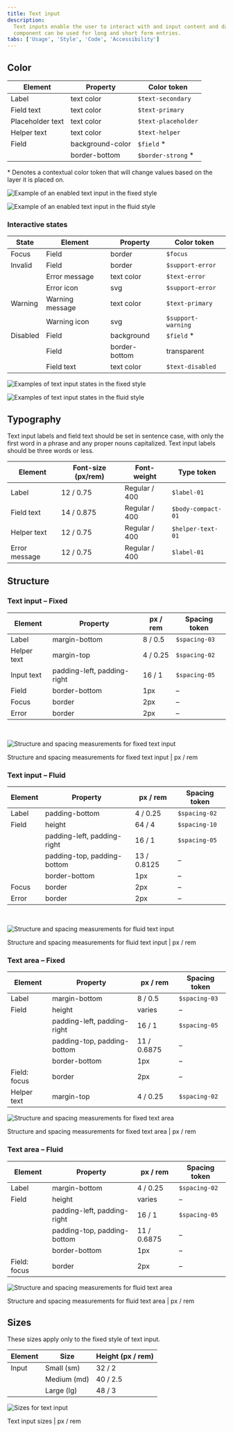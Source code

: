 ```yaml
---
title: Text input
description:
  Text inputs enable the user to interact with and input content and data. This
  component can be used for long and short form entries.
tabs: ['Usage', 'Style', 'Code', 'Accessibility']
---
```


## Color

| Element          | Property         | Color token         |
| ---------------- | ---------------- | ------------------- |
| Label            | text color       | `$text-secondary`   |
| Field text       | text color       | `$text-primary`     |
| Placeholder text | text color       | `$text-placeholder` |
| Helper text      | text color       | `$text-helper`      |
| Field            | background-color | `$field` \*         |
|                  | border-bottom    | `$border-strong` \* |

<Caption>
  * Denotes a contextual color token that will change values based on the layer
  it is placed on.
</Caption>

<Row>
<Column colLg={8}>

<Tabs>

<Tab label="Fixed">

![Example of an enabled text input in the fixed style](images/text-input-style-color-fixed.png)

</Tab>

<Tab label="Fluid">

![Example of an enabled text input in the fluid style](images/text-input-style-color-fluid.png)

</Tab>

</Tabs>

</Column>
</Row>

### Interactive states

| State    | Element         | Property      | Color token        |
| -------- | --------------- | ------------- | ------------------ |
| Focus    | Field           | border        | `$focus`           |
| Invalid  | Field           | border        | `$support-error`   |
|          | Error message   | text color    | `$text-error`      |
|          | Error icon      | svg           | `$support-error`   |
| Warning  | Warning message | text color    | `$text-primary`    |
|          | Warning icon    | svg           | `$support-warning` |
| Disabled | Field           | background    | `$field` \*        |
|          | Field           | border-bottom | transparent        |
|          | Field text      | text color    | `$text-disabled`   |

<Row>
<Column colLg={12}>

<Tabs>

<Tab label="Fixed">

![Examples of text input states in the fixed style](images/text-input-style-states-fixed.png)

</Tab>

<Tab label="Fluid">

![Examples of text input states in the fluid style](images/text-input-style-states-fluid.png)

</Tab>

</Tabs>

</Column>
</Row>

## Typography

Text input labels and field text should be set in sentence case, with only the
first word in a phrase and any proper nouns capitalized. Text input labels
should be three words or less.

| Element       | Font-size (px/rem) | Font-weight   | Type token         |
| ------------- | ------------------ | ------------- | ------------------ |
| Label         | 12 / 0.75          | Regular / 400 | `$label-01`        |
| Field text    | 14 / 0.875         | Regular / 400 | `$body-compact-01` |
| Helper text   | 12 / 0.75          | Regular / 400 | `$helper-text-01`  |
| Error message | 12 / 0.75          | Regular / 400 | `$label-01`        |

## Structure

### Text input – Fixed

| Element     | Property                    | px / rem | Spacing token |
| ----------- | --------------------------- | -------- | ------------- |
| Label       | margin-bottom               | 8 / 0.5  | `$spacing-03` |
| Helper text | margin-top                  | 4 / 0.25 | `$spacing-02` |
| Input text  | padding-left, padding-right | 16 / 1   | `$spacing-05` |
| Field       | border-bottom               | 1px      | –             |
| Focus       | border                      | 2px      | –             |
| Error       | border                      | 2px      | –             |

<br />

<div className="image--fixed">

![Structure and spacing measurements for fixed text input](images/text-input-style-structure-fixed.png)

</div>

<Caption>
  Structure and spacing measurements for fixed text input | px / rem
</Caption>

### Text input – Fluid

| Element | Property                    | px / rem    | Spacing token |
| ------- | --------------------------- | ----------- | ------------- |
| Label   | padding-bottom              | 4 / 0.25    | `$spacing-02` |
| Field   | height                      | 64 / 4      | `$spacing-10` |
|         | padding-left, padding-right | 16 / 1      | `$spacing-05` |
|         | padding-top, padding-bottom | 13 / 0.8125 | –             |
|         | border-bottom               | 1px         | –             |
| Focus   | border                      | 2px         | –             |
| Error   | border                      | 2px         | –             |

<br />

<div className="image--fixed">

![Structure and spacing measurements for fluid text input](images/text-input-style-structure-fluid.png)

</div>

<Caption>
  Structure and spacing measurements for fluid text input | px / rem
</Caption>

### Text area – Fixed

| Element      | Property                    | px / rem    | Spacing token |
| ------------ | --------------------------- | ----------- | ------------- |
| Label        | margin-bottom               | 8 / 0.5     | `$spacing-03` |
| Field        | height                      | varies      | –             |
|              | padding-left, padding-right | 16 / 1      | `$spacing-05` |
|              | padding-top, padding-bottom | 11 / 0.6875 | –             |
|              | border-bottom               | 1px         | –             |
| Field: focus | border                      | 2px         | –             |
| Helper text  | margin-top                  | 4 / 0.25    | `$spacing-02` |

<div className="image--fixed">

![Structure and spacing measurements for fixed text area](images/text-area-style-structure-fixed.png)

</div>

<Caption>
  Structure and spacing measurements for fixed text area | px / rem
</Caption>

### Text area – Fluid

| Element      | Property                    | px / rem    | Spacing token |
| ------------ | --------------------------- | ----------- | ------------- |
| Label        | margin-bottom               | 4 / 0.25    | `$spacing-02` |
| Field        | height                      | varies      | –             |
|              | padding-left, padding-right | 16 / 1      | `$spacing-05` |
|              | padding-top, padding-bottom | 11 / 0.6875 | –             |
|              | border-bottom               | 1px         | –             |
| Field: focus | border                      | 2px         | –             |

<div className="image--fixed">

![Structure and spacing measurements for fluid text area](images/text-area-style-structure-fluid.png)

</div>

<Caption>
  Structure and spacing measurements for fluid text area | px / rem
</Caption>

## Sizes

These sizes apply only to the fixed style of text input.

| Element | Size        | Height (px / rem) |
| ------- | ----------- | ----------------- |
| Input   | Small (sm)  | 32 / 2            |
|         | Medium (md) | 40 / 2.5          |
|         | Large (lg)  | 48 / 3            |

<div className="image--fixed">

![Sizes for text input](images/text-input-style-size.png)

</div>

<Caption>Text input sizes | px / rem</Caption>
